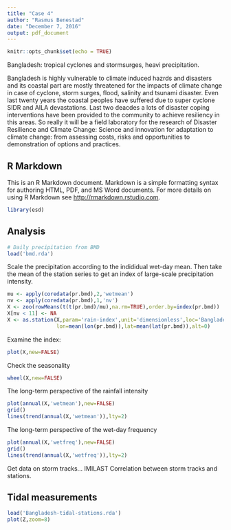 ```yaml
---
title: "Case 4"
author: "Rasmus Benestad"
date: "December 7, 2016"
output: pdf_document
---
```


```r
knitr::opts_chunk$set(echo = TRUE)
```

Bangladesh: tropical cyclones and stormsurges, heavi precipitation. 

Bangladesh is highly vulnerable to climate induced hazrds and disasters and its coastal part are mostly threatened for the impacts of climate change in case of cyclone, storm surges, flood, salinity and tsunami disaster. Even last twenty years the coastal peoples have suffered due to super cyclone SIDR and AILA devastations. Last two deacdes a lots of disaster coping interventions have been provided to the community to achieve resiliency in this areas. So really it will be a field laboratory for the research of Disaster Resilience and Climate Change: Science and innovation for adaptation to climate  change: from assessing costs, risks and opportunities to demonstration of options and practices.

## R Markdown

This is an R Markdown document. Markdown is a simple formatting syntax for authoring HTML, PDF, and MS Word documents. For more details on using R Markdown see <http://rmarkdown.rstudio.com>.



```r
library(esd)
```

## Analysis



```r
# Daily precipitation from BMD 
load('bmd.rda')
```

Scale the precipitation according to the indididual wet-day mean. Then take the mean of the station series to get an index of large-scale precipitation intensity.

```r
mu <- apply(coredata(pr.bmd),2,'wetmean')
nv <- apply(coredata(pr.bmd),1,'nv')
X <- zoo(rowMeans(t(t(pr.bmd)/mu),na.rm=TRUE),order.by=index(pr.bmd))
X[nv < 11] <- NA
X <- as.station(X,param='rain-index',unit='dimensionless',loc='Bangladesh',
                lon=mean(lon(pr.bmd)),lat=mean(lat(pr.bmd)),alt=0)
```

Examine the index:

```r
plot(X,new=FALSE)
```

Check the seasonality

```r
wheel(X,new=FALSE)
```

The long-term perspective of the rainfall intensity

```r
plot(annual(X,'wetmean'),new=FALSE)
grid()
lines(trend(annual(X,'wetmean')),lty=2)
```

The long-term perspective of the wet-day frequency

```r
plot(annual(X,'wetfreq'),new=FALSE)
grid()
lines(trend(annual(X,'wetfreq')),lty=2)
```

Get data on storm tracks... IMILAST
Correlation between storm tracks and stations.

## Tidal measurements

```r
load('Bangladesh-tidal-stations.rda')
plot(Z,zoom=8)
```

